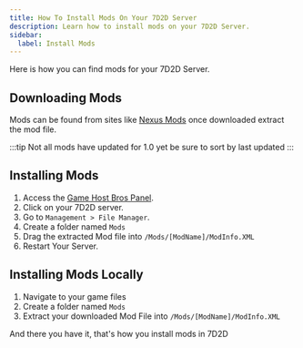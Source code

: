```yaml
---
title: How To Install Mods On Your 7D2D Server
description: Learn how to install mods on your 7D2D Server.
sidebar:
  label: Install Mods
---
```


Here is how you can find mods for your 7D2D Server.

## Downloading Mods

Mods can be found from sites like [Nexus Mods](https://www.nexusmods.com/7daystodie/mods/) once downloaded extract the mod file.

:::tip
Not all mods have updated for 1.0 yet be sure to sort by last updated
:::

## Installing Mods

1. Access the [Game Host Bros Panel](https://panel.gamehostbros.com/).
2. Click on your 7D2D server.
3. Go to `Management > File Manager`.
4. Create a folder named `Mods`
5. Drag the extracted Mod file into `/Mods/[ModName]/ModInfo.XML`
6. Restart Your Server.

## Installing Mods Locally

1. Navigate to your game files
2. Create a folder named `Mods`
3. Extract your downloaded Mod File into `/Mods/[ModName]/ModInfo.XML`

And there you have it, that's how you install mods in 7D2D